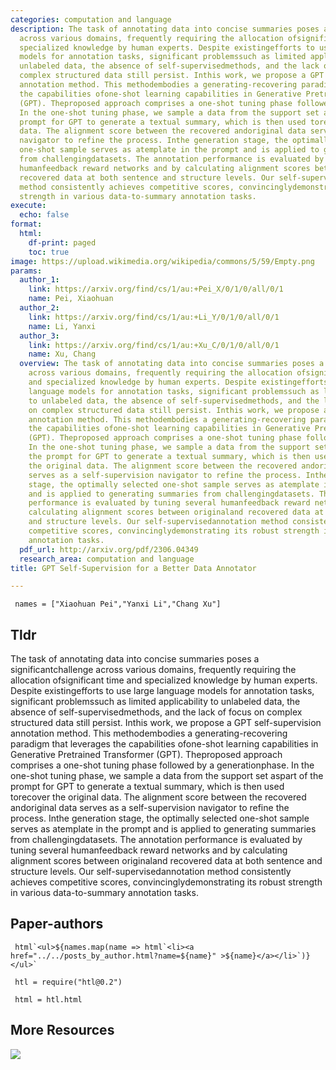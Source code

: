 ```yaml
---
categories: computation and language
description: The task of annotating data into concise summaries poses a significantchallenge
  across various domains, frequently requiring the allocation ofsignificant time and
  specialized knowledge by human experts. Despite existingefforts to use large language
  models for annotation tasks, significant problemssuch as limited applicability to
  unlabeled data, the absence of self-supervisedmethods, and the lack of focus on
  complex structured data still persist. Inthis work, we propose a GPT self-supervision
  annotation method. This methodembodies a generating-recovering paradigm that leverages
  the capabilities ofone-shot learning capabilities in Generative Pretrained Transformer
  (GPT). Theproposed approach comprises a one-shot tuning phase followed by a generationphase.
  In the one-shot tuning phase, we sample a data from the support set aspart of the
  prompt for GPT to generate a textual summary, which is then used torecover the original
  data. The alignment score between the recovered andoriginal data serves as a self-supervision
  navigator to refine the process. Inthe generation stage, the optimally selected
  one-shot sample serves as atemplate in the prompt and is applied to generating summaries
  from challengingdatasets. The annotation performance is evaluated by tuning several
  humanfeedback reward networks and by calculating alignment scores between originaland
  recovered data at both sentence and structure levels. Our self-supervisedannotation
  method consistently achieves competitive scores, convincinglydemonstrating its robust
  strength in various data-to-summary annotation tasks.
execute:
  echo: false
format:
  html:
    df-print: paged
    toc: true
image: https://upload.wikimedia.org/wikipedia/commons/5/59/Empty.png
params:
  author_1:
    link: https://arxiv.org/find/cs/1/au:+Pei_X/0/1/0/all/0/1
    name: Pei, Xiaohuan
  author_2:
    link: https://arxiv.org/find/cs/1/au:+Li_Y/0/1/0/all/0/1
    name: Li, Yanxi
  author_3:
    link: https://arxiv.org/find/cs/1/au:+Xu_C/0/1/0/all/0/1
    name: Xu, Chang
  overview: The task of annotating data into concise summaries poses a significantchallenge
    across various domains, frequently requiring the allocation ofsignificant time
    and specialized knowledge by human experts. Despite existingefforts to use large
    language models for annotation tasks, significant problemssuch as limited applicability
    to unlabeled data, the absence of self-supervisedmethods, and the lack of focus
    on complex structured data still persist. Inthis work, we propose a GPT self-supervision
    annotation method. This methodembodies a generating-recovering paradigm that leverages
    the capabilities ofone-shot learning capabilities in Generative Pretrained Transformer
    (GPT). Theproposed approach comprises a one-shot tuning phase followed by a generationphase.
    In the one-shot tuning phase, we sample a data from the support set aspart of
    the prompt for GPT to generate a textual summary, which is then used torecover
    the original data. The alignment score between the recovered andoriginal data
    serves as a self-supervision navigator to refine the process. Inthe generation
    stage, the optimally selected one-shot sample serves as atemplate in the prompt
    and is applied to generating summaries from challengingdatasets. The annotation
    performance is evaluated by tuning several humanfeedback reward networks and by
    calculating alignment scores between originaland recovered data at both sentence
    and structure levels. Our self-supervisedannotation method consistently achieves
    competitive scores, convincinglydemonstrating its robust strength in various data-to-summary
    annotation tasks.
  pdf_url: http://arxiv.org/pdf/2306.04349
  research_area: computation and language
title: GPT Self-Supervision for a Better Data Annotator

---
```

```ojs

 names = ["Xiaohuan Pei","Yanxi Li","Chang Xu"] 

``` 

## Tldr 
The task of annotating data into concise summaries poses a significantchallenge across various domains, frequently requiring the allocation ofsignificant time and specialized knowledge by human experts. Despite existingefforts to use large language models for annotation tasks, significant problemssuch as limited applicability to unlabeled data, the absence of self-supervisedmethods, and the lack of focus on complex structured data still persist. Inthis work, we propose a GPT self-supervision annotation method. This methodembodies a generating-recovering paradigm that leverages the capabilities ofone-shot learning capabilities in Generative Pretrained Transformer (GPT). Theproposed approach comprises a one-shot tuning phase followed by a generationphase. In the one-shot tuning phase, we sample a data from the support set aspart of the prompt for GPT to generate a textual summary, which is then used torecover the original data. The alignment score between the recovered andoriginal data serves as a self-supervision navigator to refine the process. Inthe generation stage, the optimally selected one-shot sample serves as atemplate in the prompt and is applied to generating summaries from challengingdatasets. The annotation performance is evaluated by tuning several humanfeedback reward networks and by calculating alignment scores between originaland recovered data at both sentence and structure levels. Our self-supervisedannotation method consistently achieves competitive scores, convincinglydemonstrating its robust strength in various data-to-summary annotation tasks.

## Paper-authors

```ojs

 html`<ul>${names.map(name => html`<li><a href="../../posts_by_author.html?name=${name}" >${name}</a></li>`)}</ul>` 

``` 

```ojs

 htl = require("htl@0.2") 

``` 

```ojs

 html = htl.html 

``` 

## More Resources
[![](https://img.shields.io/badge/PDF-green?style=flat)]({{< meta params.pdf_url >}})
